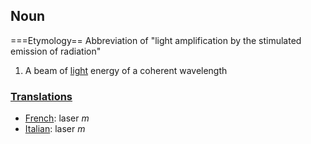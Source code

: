 ==Noun==

===Etymology==
Abbreviation of "light amplification by the stimulated emission of radiation"

#A beam of [[light]] energy of a coherent wavelength

===[[Translation]]s===

*[[French]]: laser ''m''
*[[Italian]]: laser ''m''